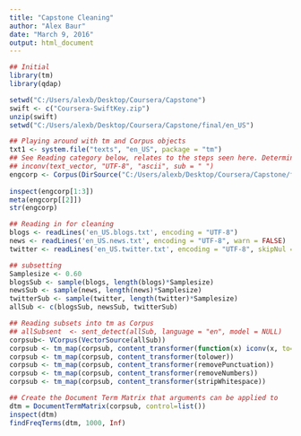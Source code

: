 ```yaml
---
title: "Capstone Cleaning"
author: "Alex Baur"
date: "March 9, 2016"
output: html_document
---
```


```r
## Initial
library(tm)
library(qdap)

setwd("C:/Users/alexb/Desktop/Coursera/Capstone")
swift <- c("Coursera-SwiftKey.zip")
unzip(swift)
setwd("C:/Users/alexb/Desktop/Coursera/Capstone/final/en_US")
```

```r
## Playing around with tm and Corpus objects
txt1 <- system.file("texts", "en_US", package = "tm")
## See Reading category below, relates to the steps seen here. Determine best order
## inconv(text_vector, "UTF-8", "ascii", sub = " ")
engcorp <- Corpus(DirSource("C:/Users/alexb/Desktop/Coursera/Capstone/final/en_US", encoding = "UTF-8", ignore.case = TRUE))
                  
inspect(engcorp[1:3])
meta(engcorp[[2]])
str(engcorp)
```


```r
## Reading in for cleaning
blogs <- readLines('en_US.blogs.txt', encoding = "UTF-8")
news <- readLines('en_US.news.txt', encoding = "UTF-8", warn = FALSE)
twitter <- readLines('en_US.twitter.txt', encoding = "UTF-8", skipNul = TRUE)
```

```r
## subsetting
Samplesize <- 0.60
blogsSub <- sample(blogs, length(blogs)*Samplesize)
newsSub <- sample(news, length(news)*Samplesize)
twitterSub <- sample(twitter, length(twitter)*Samplesize)
allSub <- c(blogsSub, newsSub, twitterSub)
```

```r
## Reading subsets into tm as Corpus
## allSubsent  <- sent_detect(allSub, language = "en", model = NULL)
corpsub<- VCorpus(VectorSource(allSub))
corpsub <- tm_map(corpsub, content_transformer(function(x) iconv(x, to="ASCII", sub=" ")))
corpsub <- tm_map(corpsub, content_transformer(tolower))
corpsub <- tm_map(corpsub, content_transformer(removePunctuation))
corpsub <- tm_map(corpsub, content_transformer(removeNumbers))
corpsub <- tm_map(corpsub, content_transformer(stripWhitespace))

## Create the Document Term Matrix that arguments can be applied to
dtm = DocumentTermMatrix(corpsub, control=list())
inspect(dtm)
findFreqTerms(dtm, 1000, Inf)
```
